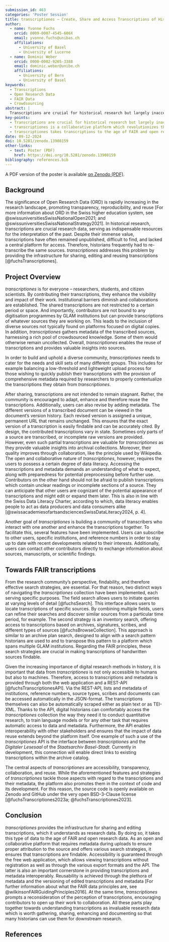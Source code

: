```yaml
---
submission_id: 463
categories: 'Poster Session'
title: transcriptiones – Create, Share and Access Transcriptions of Historical Manuscripts
author:
  - name: Yvonne Fuchs
    orcid: 0009-0007-4545-606X
    email: yvonne.fuchs@unibas.ch
    affiliations:
      - University of Basel
      - University of Lucerne
  - name: Dominic Weber
    orcid: 0000-0002-9265-3388
    email: dominic.weber@unibe.ch
    affiliations:
      - University of Bern
      - University of Basel
keywords:
  - Transcriptions
  - Open Research Data
  - FAIR Data
  - Crowdsourcing
abstract: |
  Transcriptions are crucial for historical research but largely inaccessible, leading to redundant work. transcriptiones revolutionizes the access to transcriptions and metadata of historical sources through a collaborative platform, empowering researchers, students, and citizen scientists to contribute. Thus, it takes transcriptions to the age of FAIR and open research data.
key-points:
  - Transcriptions are crucial for historical research but largely inaccessible, leading to redundant work.
  - transcriptiones is a collaborative platform which revolutionizes the access to transcriptions and metadata.
  - transcriptiones takes transcriptions to the age of FAIR and open research data. 
date: 09-12-2024
doi: 10.5281/zenodo.13908159
other-links:
  - text: Poster (PDF)
    href: https://doi.org/10.5281/zenodo.13908159
bibliography: references.bib
---
```


::: {.callout-note appearance="simple" icon=false}

A PDF version of the poster is available [on Zenodo (PDF)](https://zenodo.org/records/13908159/files/463_DigiHistCH24_transcriptiones_Poster.pdf).

:::

## Background

The significance of Open Research Data (ORD) is rapidly increasing in the research landscape, promoting transparency, reproducibility, and reuse [For more information about ORD in the Swiss higher education system, see @swissuniversitiesSwissNationalOpen2021; and @swissuniversitiesSwissNationalStrategy2021]. In historical research, transcriptions are crucial research data, serving as indispensable resources for the interpretation of the past. Despite their immense value, transcriptions have often remained unpublished, difficult to find, and lacked a central platform for access. Therefore, historians frequently had to re-transcribe the same sources. *transcriptiones* addresses this problem by providing the infrastructure for sharing, editing and reusing transcriptions [@fuchsTranscriptiones].

## Project Overview

*transcriptiones* is for everyone – researchers, students, and citizen scientists. By contributing their transcriptions, they enhance the visibility and impact of their work. Institutional barriers diminish and collaborations are established. The shared transcriptions are not restricted to a certain period or space. And importantly, contributors are not bound to any digitisation programmes by GLAM institutions but can provide transcriptions of whatever sources they are working on. This leads to the inclusion of diverse sources not typically found on platforms focused on digital copies. In addition, *transcriptiones* gathers metadata of the transcribed sources, harnessing a rich pool of crowdsourced knowledge. Some of them would otherwise remain uncollected. Overall, *transcriptiones* enables the reuse of transcriptions and provides valuable insights into sources.

In order to build and uphold a diverse community, *transcriptiones* needs to cater for the needs and skill sets of many different groups. This includes for example balancing a low-threshold and lightweight upload process for those wishing to quickly publish their transcriptions with the provision of comprehensive metadata required by researchers to properly contextualize the transcriptions they obtain from *transcriptiones*.

After sharing, transcriptions are not intended to remain stagnant. Rather, the community is encouraged to adapt, enhance and therefore reuse the transcriptions. Additionally, users can also revise by adding metadata. The different versions of a transcribed document can be viewed in the document's version history. Each revised version is assigned a unique, permanent URL that remains unchanged. This ensures that the exact version of a transcription is easily findable and can be accurately cited. By design, the contributed transcriptions vary in state. Sometimes only parts of a source are transcribed, or incomplete raw versions are provided. However, even such partial transcriptions are valuable for *transcriptiones* as they provide valuable insights into archival collections. Moreover, their quality improves through collaboration, like the principle used by Wikipedia. The open and collaborative nature of *transcriptiones*, however, requires the users to possess a certain degree of data literacy. Accessing the transcriptions and metadata demands an understanding of what to expect, along with preparedness for potential preprocessing before further use. Contributors on the other hand should not be afraid to publish transcriptions which contain unclear readings or incomplete sections of a source. They can anticipate that other users are cognizant of the potential appearance of transcriptions and might edit or expand them later. This is also in line with the Swiss Data Literacy Charter, according to which, data literacy enables people to act as data producers and data consumers alike [@swissacademiesofartsandsciencesSwissDataLiteracy2024, p. 4].

Another goal of *transcriptiones* is building a community of transcribers who interact with one another and enhance the transcriptions together. To facilitate this, several features have been implemented. Users can subscribe to other users, specific institutions, and reference numbers in order to stay up to date with recent developments related to their interests. Additionally, users can contact other contributors directly to exchange information about sources, manuscripts, or scientific findings.

## Towards FAIR transcriptions

From the research community’s perspective, findability, and therefore effective search strategies, are essential. For that reason, two distinct ways of navigating the *transcriptiones* collection have been implemented, each serving specific purposes. The field search allows users to initiate queries at varying levels of detail [@fuchsSearch]. This interface allows users to locate transcriptions of specific sources. By combining multiple fields, users can refine their searches and discover similar sources from a particular time period, for example. The second strategy is an inventory search, offering access to transcriptions based on archives, signatures, scribes, and different types of sources [@fuchsBrowseCollection]. This approach is similar to an archive plan search, designed to align with a search pattern historians are used to and to transpose this pattern to a platform which spans multiple GLAM institutions. Regarding the FAIR principles, these search strategies are crucial in making transcriptions of handwritten sources findable.

Given the increasing importance of digital research methods in history, it is important that data from *transcriptiones* is not only accessible to humans but also to machines. Therefore, access to transcriptions and metadata is provided through both the web application and a REST-API [@fuchsTranscriptionesAPI]. Via the REST-API, lists and metadata of institutions, reference numbers, source types, scribes and documents can be accessed automatically in the JSON-format. The transcriptions themselves can also be automatically scraped either as plain text or as TEI-XML. Thanks to the API, digital historians can comfortably access the *transcriptiones* collection the way they need it to conduct quantitative research, to train language models or for any other task that requires automatic access to data and metadata. Furthermore, the API enables interoperability with other stakeholders and ensures that the impact of data reuse extends beyond the platform itself. One example of such a use of the *transcriptiones* API is the interface between *transcriptiones* and the *Digitaler Lesesaal* of the *Staatsarchiv Basel-Stadt*. Currently in development, this connection will enable direct links to existing transcriptions within the archive catalog.

The central aspects of *transcriptiones* are accessibility, transparency, collaboration, and reuse. While the aforementioned features and strategies of *transcriptiones* tackle those aspects with regard to the transcriptions and their metadata, the platform also promotes them in the context of code and its development. For this reason, the source code is openly available on Zenodo and GitHub under the very open BSD-3-Clause license [@fuchsTranscriptiones2023a; @fuchsTranscriptiones2023].

## Conclusion

*transcriptiones* provides the infrastructure for sharing and editing transcriptions, which it understands as research data. By doing so, it takes this type of data to the age of FAIR and open research data. As an open and collaborative platform that requires metadata during uploads to ensure proper attribution to the source and offers various search strategies, it ensures that transcriptions are findable. Accessibility is guaranteed through the free web application, which allows viewing transcriptions without registration as well as through the various export formats and the API. The latter is also an important cornerstone in providing transcriptions and metadata interoperably. Reusability is achieved through the plethora of metadata and the versioning of edited transcriptions and metadata [For further information about what the FAIR data principles are, see @wilkinsonFAIRGuidingPrinciples2016]. At the same time, *transcriptiones* prompts a reconsideration of the perception of transcriptions, encouraging contributors to open up their work to collaboration. All these parts play together towards understanding transcriptions as invaluable research data which is worth gathering, sharing, enhancing and documenting so that many historians can use them for downstream research.

## References

::: {#refs}
:::
